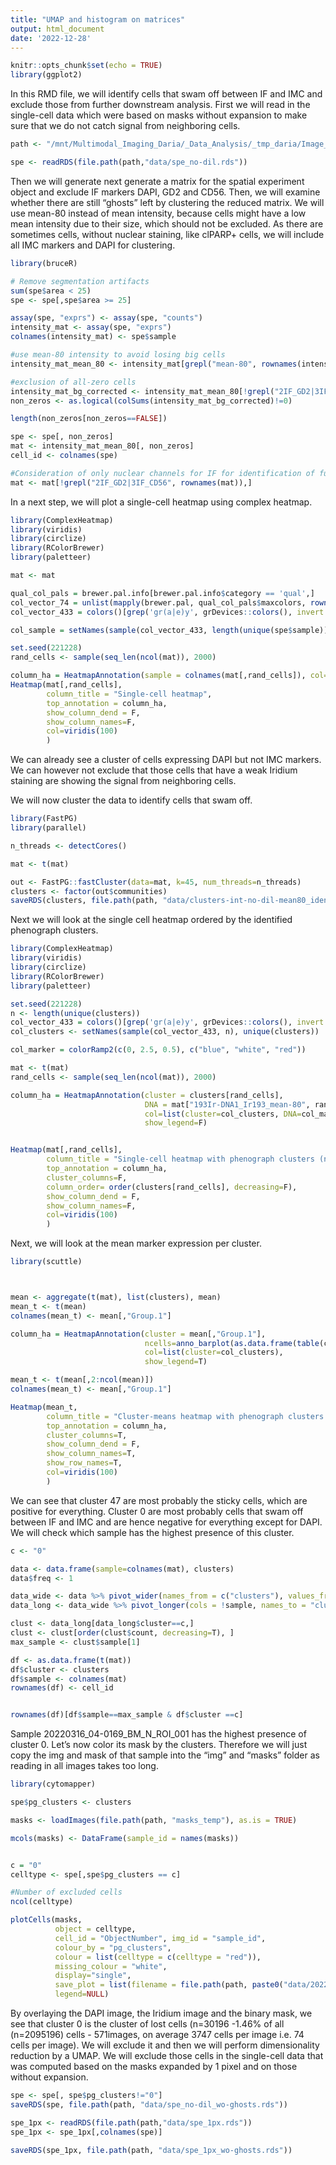 ```yaml
---
title: "UMAP and histogram on matrices"
output: html_document
date: '2022-12-28'
---
```


```r
knitr::opts_chunk$set(echo = TRUE)
library(ggplot2)
```

In this RMD file, we will identify cells that swam off between IF and IMC and exclude those from further downstream analysis. First we will read in the single-cell data which were based on masks without expansion to make sure that we do not catch signal from neighboring cells.

```r

path <- "/mnt/Multimodal_Imaging_Daria/_Data_Analysis/_tmp_daria/Image_analysis/20230112_DIMR_Ilastik/20230517_sc_data_combined"

spe <- readRDS(file.path(path,"data/spe_no-dil.rds"))

```


Then we will generate next generate a matrix for the spatial experiment object and exclude IF markers DAPI, GD2 and CD56. Then, we will examine whether there are still "ghosts" left by clustering the reduced matrix. We will use mean-80 instead of mean intensity, because cells might have a low mean intensity due to their size, which should not be excluded. As there are sometimes cells, without nuclear staining, like clPARP+ cells, we will include all IMC markers and DAPI for clustering. 

```r
library(bruceR)

# Remove segmentation artifacts
sum(spe$area < 25)
spe <- spe[,spe$area >= 25]

assay(spe, "exprs") <- assay(spe, "counts")
intensity_mat <- assay(spe, "exprs")
colnames(intensity_mat) <- spe$sample

#use mean-80 intensity to avoid losing big cells
intensity_mat_mean_80 <- intensity_mat[grepl("mean-80", rownames(intensity_mat)),]

#exclusion of all-zero cells
intensity_mat_bg_corrected <- intensity_mat_mean_80[!grepl("2IF_GD2|3IF_CD56|DAPI", rownames(intensity_mat_mean_80)),]
non_zeros <- as.logical(colSums(intensity_mat_bg_corrected)!=0)

length(non_zeros[non_zeros==FALSE])

spe <- spe[, non_zeros]
mat <- intensity_mat_mean_80[, non_zeros]
cell_id <- colnames(spe)

#Consideration of only nuclear channels for IF for identification of further lost cells
mat <- mat[!grepl("2IF_GD2|3IF_CD56", rownames(mat)),]

```


In a next step, we will plot a single-cell heatmap using complex heatmap. 

```r
library(ComplexHeatmap)
library(viridis)
library(circlize)
library(RColorBrewer)
library(paletteer)

mat <- mat

qual_col_pals = brewer.pal.info[brewer.pal.info$category == 'qual',]
col_vector_74 = unlist(mapply(brewer.pal, qual_col_pals$maxcolors, rownames(qual_col_pals)))
col_vector_433 = colors()[grep('gr(a|e)y', grDevices::colors(), invert = T)]

col_sample = setNames(sample(col_vector_433, length(unique(spe$sample))), unique(spe$sample))

set.seed(221228)
rand_cells <- sample(seq_len(ncol(mat)), 2000)

column_ha = HeatmapAnnotation(sample = colnames(mat[,rand_cells]), col=list(sample=col_sample), show_legend=F)
Heatmap(mat[,rand_cells], 
        column_title = "Single-cell heatmap",
        top_annotation = column_ha, 
        show_column_dend = F,
        show_column_names=F,
        col=viridis(100)
        )
```

We can already see a cluster of cells expressing DAPI but not IMC markers. We can however not exclude that those cells that have a weak Iridium staining are showing the signal from neighboring cells. 

We will now cluster the data to identify cells that swam off. 

```r
library(FastPG)
library(parallel)

n_threads <- detectCores()

mat <- t(mat)

out <- FastPG::fastCluster(data=mat, k=45, num_threads=n_threads)
clusters <- factor(out$communities)
saveRDS(clusters, file.path(path, "data/clusters-int-no-dil-mean80_identify-lost-cells.rds"))

```

Next we will look at the single cell heatmap ordered by the identified phenograph clusters. 

```r
library(ComplexHeatmap)
library(viridis)
library(circlize)
library(RColorBrewer)
library(paletteer)

set.seed(221228)
n <- length(unique(clusters))
col_vector_433 = colors()[grep('gr(a|e)y', grDevices::colors(), invert = T)]
col_clusters <- setNames(sample(col_vector_433, n), unique(clusters))

col_marker = colorRamp2(c(0, 2.5, 0.5), c("blue", "white", "red"))

mat <- t(mat)
rand_cells <- sample(seq_len(ncol(mat)), 2000)

column_ha = HeatmapAnnotation(cluster = clusters[rand_cells], 
                              DNA = mat["193Ir-DNA1_Ir193_mean-80", rand_cells],
                              col=list(cluster=col_clusters, DNA=col_marker), 
                              show_legend=F)


Heatmap(mat[,rand_cells], 
        column_title = "Single-cell heatmap with phenograph clusters (nodil -mean)",
        top_annotation = column_ha, 
        cluster_columns=F,
        column_order= order(clusters[rand_cells], decreasing=F),
        show_column_dend = F,
        show_column_names=F,
        col=viridis(100)
        )
```

Next, we will look at the mean marker expression per cluster. 

```r
library(scuttle)



mean <- aggregate(t(mat), list(clusters), mean)
mean_t <- t(mean)
colnames(mean_t) <- mean[,"Group.1"]

column_ha = HeatmapAnnotation(cluster = mean[,"Group.1"], 
                              ncells=anno_barplot(as.data.frame(table(clusters))[,"Freq"], height = unit(3, "cm")),
                              col=list(cluster=col_clusters), 
                              show_legend=T)

mean_t <- t(mean[,2:ncol(mean)])
colnames(mean_t) <- mean[,"Group.1"]

Heatmap(mean_t, 
        column_title = "Cluster-means heatmap with phenograph clusters (no-dil -mean)",
        top_annotation = column_ha, 
        cluster_columns=T,
        show_column_dend = F,
        show_column_names=T,
        show_row_names=T,
        col=viridis(100)
        )


```
We can see that cluster 47 are most probably the sticky cells, which are positive for everything. Cluster 0 are most probably cells that swam off between IF and IMC and are hence negative for everything except for DAPI. We will check which sample has the highest presence of this cluster.

```r

c <- "0"

data <- data.frame(sample=colnames(mat), clusters)
data$freq <- 1

data_wide <- data %>% pivot_wider(names_from = c("clusters"), values_from = "freq", values_fn = sum, values_fill = 0)
data_long <- data_wide %>% pivot_longer(cols = !sample, names_to = "cluster", values_to = "count") 

clust <- data_long[data_long$cluster==c,]
clust <- clust[order(clust$count, decreasing=T), ]
max_sample <- clust$sample[1]

df <- as.data.frame(t(mat))
df$cluster <- clusters
df$sample <- colnames(mat)
rownames(df) <- cell_id


rownames(df)[df$sample==max_sample & df$cluster ==c]


```
Sample 20220316_04-0169_BM_N_ROI_001 has the highest presence of cluster 0. Let's now color its mask by the clusters. Therefore we will just copy the img and mask of that sample into the "img" and "masks" folder as reading in all images takes too long. 

```r
library(cytomapper)

spe$pg_clusters <- clusters

masks <- loadImages(file.path(path, "masks_temp"), as.is = TRUE)

mcols(masks) <- DataFrame(sample_id = names(masks))


c = "0"
celltype <- spe[,spe$pg_clusters == c]

#Number of excluded cells
ncol(celltype)

plotCells(masks,
          object = celltype, 
          cell_id = "ObjectNumber", img_id = "sample_id",
          colour_by = "pg_clusters",
          colour = list(celltype = c(celltype = "red")),
          missing_colour = "white",
          display="single",
          save_plot = list(filename = file.path(path, paste0("data/20220316_04-0169_BM_N_ROI_001_cluster_", c, ".png"))),
          legend=NULL)

```

By overlaying the DAPI image, the Iridium image and the binary mask, we see that cluster 0 is the cluster of lost cells (n=30196 -1.46% of all (n=2095196) cells - 571images, on average 3747 cells per image  i.e. 74 cells per image). We will exclude it and then we will perform dimensionality reduction by a UMAP. We will exclude those cells in the single-cell data that was computed based on the masks expanded by 1 pixel and on those without expansion.

```r

spe <- spe[, spe$pg_clusters!="0"]
saveRDS(spe, file.path(path, "data/spe_no-dil_wo-ghosts.rds"))

spe_1px <- readRDS(file.path(path,"data/spe_1px.rds"))
spe_1px <- spe_1px[,colnames(spe)]

saveRDS(spe_1px, file.path(path, "data/spe_1px_wo-ghosts.rds"))

```

